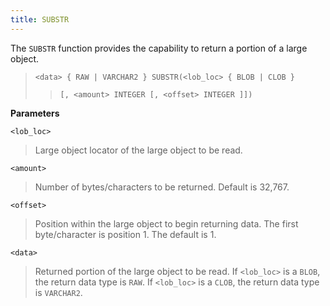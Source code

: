 ```yaml
---
title: SUBSTR
---
```


The `SUBSTR` function provides the capability to return a portion of a
large object.

> `<data> { RAW | VARCHAR2 } SUBSTR(<lob_loc> { BLOB | CLOB }`
> 
> > `[, <amount> INTEGER [, <offset> INTEGER ]])`

**Parameters**

`<lob_loc>`

> Large object locator of the large object to be read.

`<amount>`

> Number of bytes/characters to be returned. Default is 32,767.

`<offset>`

> Position within the large object to begin returning data. The first
> byte/character is position 1. The default is 1.

`<data>`

> Returned portion of the large object to be read. If `<lob_loc>` is a
> `BLOB`, the return data type is `RAW`. If `<lob_loc>` is a `CLOB`, the
> return data type is `VARCHAR2`.
